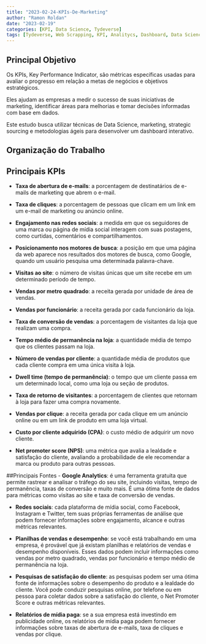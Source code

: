 ```yaml
---
title: "2023-02-24-KPIs-De-Marketing"
author: "Ramon Roldan"
date: "2023-02-19"
categories: [KPI, Data Science, Tydeverse]
tags: [Tydeverse, Web Scrapping, KPI, Analitycs, Dashboard, Data Science, ETL, Git, GitHub, R, Linux, GGPLOT]
---
```


## Principal Objetivo

Os KPIs, Key Performance Indicator, são métricas específicas usadas para avaliar o progresso em relação a metas de negócios e objetivos estratégicos.

Eles ajudam as empresas a medir o sucesso de suas iniciativas de marketing, identificar áreas para melhorias e tomar decisões informadas com base em dados.

Este estudo busca utilizar técnicas de Data Science, marketing, strategic sourcing e metodologias ágeis para desenvolver um dashboard interativo.

## Organização do Trabalho



## Principais KPIs

-   **Taxa de abertura de e-mails**: a porcentagem de destinatários de e-mails de marketing que abrem o e-mail.

-   **Taxa de cliques**: a porcentagem de pessoas que clicam em um link em um e-mail de marketing ou anúncio online.

-   **Engajamento nas redes sociais**: a medida em que os seguidores de uma marca ou página de mídia social interagem com suas postagens, como curtidas, comentários e compartilhamentos.

-   **Posicionamento nos motores de busca**: a posição em que uma página da web aparece nos resultados dos motores de busca, como Google, quando um usuário pesquisa uma determinada palavra-chave.

-   **Visitas ao site**: o número de visitas únicas que um site recebe em um determinado período de tempo.

-   **Vendas por metro quadrado**: a receita gerada por unidade de área de vendas.

-   **Vendas por funcionário**: a receita gerada por cada funcionário da loja.

-   **Taxa de conversão de vendas**: a porcentagem de visitantes da loja que realizam uma compra.

-   **Tempo médio de permanência na loja**: a quantidade média de tempo que os clientes passam na loja.

-   **Número de vendas por cliente**: a quantidade média de produtos que cada cliente compra em uma única visita à loja.

-   **Dwell time (tempo de permanência)**: o tempo que um cliente passa em um determinado local, como uma loja ou seção de produtos.

-   **Taxa de retorno de visitantes**: a porcentagem de clientes que retornam à loja para fazer uma compra novamente.

-   **Vendas por clique**: a receita gerada por cada clique em um anúncio online ou em um link de produto em uma loja virtual.

-   **Custo por cliente adquirido (CPA)**: o custo médio de adquirir um novo cliente.

-   **Net promoter score (NPS)**: uma métrica que avalia a lealdade e satisfação do cliente, avaliando a probabilidade de ele recomendar a marca ou produto para outras pessoas.

##Principais Fontes
-   **Google Analytics**: é uma ferramenta gratuita que permite rastrear e analisar o tráfego do seu site, incluindo visitas, tempo de permanência, taxas de conversão e muito mais. É uma ótima fonte de dados para métricas como visitas ao site e taxa de conversão de vendas.

-   **Redes sociais**: cada plataforma de mídia social, como Facebook, Instagram e Twitter, tem suas próprias ferramentas de análise que podem fornecer informações sobre engajamento, alcance e outras métricas relevantes.

-   **Planilhas de vendas e desempenho**: se você está trabalhando em uma empresa, é provável que já existam planilhas e relatórios de vendas e desempenho disponíveis. Esses dados podem incluir informações como vendas por metro quadrado, vendas por funcionário e tempo médio de permanência na loja.

-   **Pesquisas de satisfação do cliente**: as pesquisas podem ser uma ótima fonte de informações sobre o desempenho do produto e a lealdade do cliente. Você pode conduzir pesquisas online, por telefone ou em pessoa para coletar dados sobre a satisfação do cliente, o Net Promoter Score e outras métricas relevantes.

-   **Relatórios de mídia paga**: se a sua empresa está investindo em publicidade online, os relatórios de mídia paga podem fornecer informações sobre taxas de abertura de e-mails, taxa de cliques e vendas por clique.
